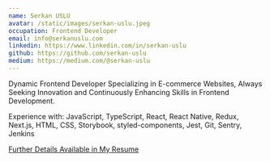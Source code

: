 ```yaml
---
name: Serkan USLU
avatar: /static/images/serkan-uslu.jpeg
occupation: Frontend Developer
email: info@serkanuslu.com
linkedin: https://www.linkedin.com/in/serkan-uslu
github: https://github.com/serkan-uslu
medium: https://medium.com/@serkan-uslu
---
```


Dynamic Frontend Developer Specializing in E-commerce Websites, Always Seeking Innovation and Continuously Enhancing Skills in Frontend Development.

Experience with: JavaScript, TypeScript, React, React Native, Redux, Next.js, HTML, CSS, Storybook, styled-components, Jest, Git, Sentry, Jenkins

<a href="./cv-serkanuslu.pdf" target="_blank">
  Further Details Available in My Resume
</a>
